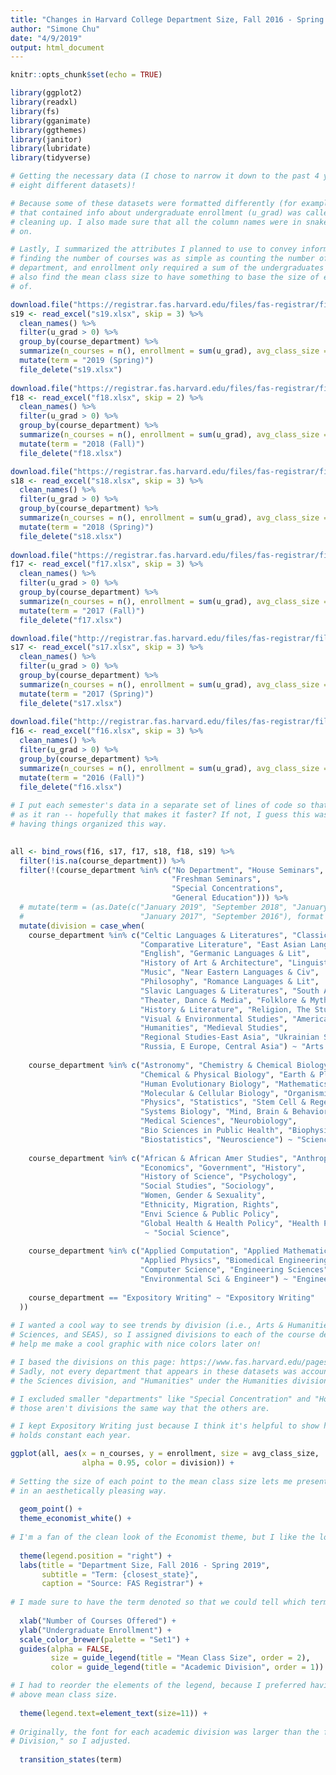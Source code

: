 ```yaml
---
title: "Changes in Harvard College Department Size, Fall 2016 - Spring 2019"
author: "Simone Chu"
date: "4/9/2019"
output: html_document
---
```


```r
knitr::opts_chunk$set(echo = TRUE)

library(ggplot2)
library(readxl)
library(fs)
library(gganimate)
library(ggthemes)
library(janitor)
library(lubridate)
library(tidyverse)
```

```r

# Getting the necessary data (I chose to narrow it down to the past 4 years, so I'm loading 
# eight different datasets)!

# Because some of these datasets were formatted differently (for example, in some, the column 
# that contained info about undergraduate enrollment (u_grad) was called "hcol"), I did some 
# cleaning up. I also made sure that all the column names were in snake case, for easy use later
# on. 

# Lastly, I summarized the attributes I planned to use to convey information in the graphic;
# finding the number of courses was as simple as counting the number of rows under each 
# department, and enrollment only required a sum of the undergraduates enrolled. I decided to 
# also find the mean class size to have something to base the size of each point on my plot off
# of.

download.file("https://registrar.fas.harvard.edu/files/fas-registrar/files/class_enrollment_summary_by_term_3.22.19.xlsx", destfile = "s19.xlsx")
s19 <- read_excel("s19.xlsx", skip = 3) %>%
  clean_names() %>%
  filter(u_grad > 0) %>%
  group_by(course_department) %>%
  summarize(n_courses = n(), enrollment = sum(u_grad), avg_class_size = mean(u_grad)) %>%
  mutate(term = "2019 (Spring)")
  file_delete("s19.xlsx")
  
download.file("https://registrar.fas.harvard.edu/files/fas-registrar/files/class_enrollment_summary_by_term_10.24.18.xlsx", destfile = "f18.xlsx")
f18 <- read_excel("f18.xlsx", skip = 2) %>%
  clean_names() %>%
  filter(u_grad > 0) %>%
  group_by(course_department) %>%
  summarize(n_courses = n(), enrollment = sum(u_grad), avg_class_size = mean(u_grad)) %>%
  mutate(term = "2018 (Fall)")
  file_delete("f18.xlsx")

download.file("https://registrar.fas.harvard.edu/files/fas-registrar/files/class_enrollment_summary_by_term_03.06.18.xlsx", destfile = "s18.xlsx")
s18 <- read_excel("s18.xlsx", skip = 3) %>%
  clean_names() %>%
  filter(u_grad > 0) %>%
  group_by(course_department) %>%
  summarize(n_courses = n(), enrollment = sum(u_grad), avg_class_size = mean(u_grad)) %>%
  mutate(term = "2018 (Spring)")
  file_delete("s18.xlsx")
  
download.file("https://registrar.fas.harvard.edu/files/fas-registrar/files/class_enrollment_summary_by_term_10.20.17.xlsx", destfile = "f17.xlsx")
f17 <- read_excel("f17.xlsx", skip = 3) %>%
  clean_names() %>%
  filter(u_grad > 0) %>%
  group_by(course_department) %>%
  summarize(n_courses = n(), enrollment = sum(u_grad), avg_class_size = mean(u_grad)) %>%
  mutate(term = "2017 (Fall)")
  file_delete("f17.xlsx")

download.file("http://registrar.fas.harvard.edu/files/fas-registrar/files/class_enrollment_summary_by_term_2017_03_07_final_0.xlsx", destfile = "s17.xlsx")
s17 <- read_excel("s17.xlsx", skip = 3) %>%
  clean_names() %>%
  filter(u_grad > 0) %>%
  group_by(course_department) %>%
  summarize(n_courses = n(), enrollment = sum(u_grad), avg_class_size = mean(u_grad)) %>%
  mutate(term = "2017 (Spring)")
  file_delete("s17.xlsx")
  
download.file("http://registrar.fas.harvard.edu/files/fas-registrar/files/copy_of_class_enrollment_summary_by_term_10.06.2016.xlsx", destfile = "f16.xlsx")
f16 <- read_excel("f16.xlsx", skip = 3) %>%
  clean_names() %>%
  filter(u_grad > 0) %>%
  group_by(course_department) %>%
  summarize(n_courses = n(), enrollment = sum(u_grad), avg_class_size = mean(u_grad)) %>%
  mutate(term = "2016 (Fall)")
  file_delete("f16.xlsx")
  
# I put each semester's data in a separate set of lines of code so that R could delete the files
# as it ran -- hopefully that makes it faster? If not, I guess this was unnecessary, but I liked
# having things organized this way. 
  
```

```r

all <- bind_rows(f16, s17, f17, s18, f18, s19) %>%
  filter(!is.na(course_department)) %>%
  filter(!(course_department %in% c("No Department", "House Seminars",
                                    "Freshman Seminars",
                                    "Special Concentrations",
                                    "General Education"))) %>%
  # mutate(term = (as.Date(c("January 2019", "September 2018", "January 2018", "September 2017",
  #                          "January 2017", "September 2016"), format = '%B %Y'))) %>%
  mutate(division = case_when(
    course_department %in% c("Celtic Languages & Literatures", "Classics, The", 
                             "Comparative Literature", "East Asian Langs & Civ",
                             "English", "Germanic Languages & Lit",
                             "History of Art & Architecture", "Linguistics",
                             "Music", "Near Eastern Languages & Civ", 
                             "Philosophy", "Romance Languages & Lit",
                             "Slavic Languages & Literatures", "South Asian Studies",
                             "Theater, Dance & Media", "Folklore & Mythology",
                             "History & Literature", "Religion, The Study of",
                             "Visual & Environmental Studies", "American Studies",
                             "Humanities", "Medieval Studies", 
                             "Regional Studies-East Asia", "Ukrainian Studies",
                             "Russia, E Europe, Central Asia") ~ "Arts & Humanities",
    
    course_department %in% c("Astronomy", "Chemistry & Chemical Biology",
                             "Chemical & Physical Biology", "Earth & Planetary Sciences",
                             "Human Evolutionary Biology", "Mathematics", 
                             "Molecular & Cellular Biology", "Organismic & Evolutionary Biol",
                             "Physics", "Statistics", "Stem Cell & Regenerative Biol",
                             "Systems Biology", "Mind, Brain & Behavior",
                             "Medical Sciences", "Neurobiology",
                             "Bio Sciences in Public Health", "Biophysics",
                             "Biostatistics", "Neuroscience") ~ "Science",
    
    course_department %in% c("African & African Amer Studies", "Anthropology", 
                             "Economics", "Government", "History", 
                             "History of Science", "Psychology", 
                             "Social Studies", "Sociology",
                             "Women, Gender & Sexuality",
                             "Ethnicity, Migration, Rights",
                             "Envi Science & Public Policy", 
                             "Global Health & Health Policy", "Health Policy") 
                              ~ "Social Science",
    
    course_department %in% c("Applied Computation", "Applied Mathematics",
                             "Applied Physics", "Biomedical Engineering",
                             "Computer Science", "Engineering Sciences",
                             "Environmental Sci & Engineer") ~ "Engineering & Applied Sciences",
    
    course_department == "Expository Writing" ~ "Expository Writing"
  ))
  
# I wanted a cool way to see trends by division (i.e., Arts & Humanities, Social Sciences,
# Sciences, and SEAS), so I assigned divisions to each of the course departments. This will 
# help me make a cool graphic with nice colors later on! 

# I based the divisions on this page: https://www.fas.harvard.edu/pages/academic-divisions. 
# Sadly, not every department that appears in these datasets was accounted for by FAS, so I used # common sense to sort the rest (for example, it seemed reasonable to place "Neurobiology" under 
# the Sciences division, and "Humanities" under the Humanities division). 

# I excluded smaller "departments" like "Special Concentration" and "House Seminars" because 
# those aren't divisions the same way that the others are. 

# I kept Expository Writing just because I think it's helpful to show how the number of freshmen
# holds constant each year. 

```


```r

ggplot(all, aes(x = n_courses, y = enrollment, size = avg_class_size, 
                alpha = 0.95, color = division)) +
  
# Setting the size of each point to the mean class size lets me present more information
# in an aesthetically pleasing way.
  
  geom_point() +
  theme_economist_white() +
  
# I'm a fan of the clean look of the Economist theme, but I like the look of the "white" version.
  
  theme(legend.position = "right") + 
  labs(title = "Department Size, Fall 2016 - Spring 2019",
       subtitle = "Term: {closest_state}",
       caption = "Source: FAS Registrar") + 
  
# I made sure to have the term denoted so that we could tell which term is being displayed.
  
  xlab("Number of Courses Offered") + 
  ylab("Undergraduate Enrollment") +
  scale_color_brewer(palette = "Set1") +
  guides(alpha = FALSE,
         size = guide_legend(title = "Mean Class Size", order = 2),
         color = guide_legend(title = "Academic Division", order = 1)) +

# I had to reorder the elements of the legend, because I preferred having the Academic Division
# above mean class size. 
  
  theme(legend.text=element_text(size=11)) +
  
# Originally, the font for each academic division was larger than the font that says "Academic 
# Division," so I adjusted. 
  
  transition_states(term)
  
```

